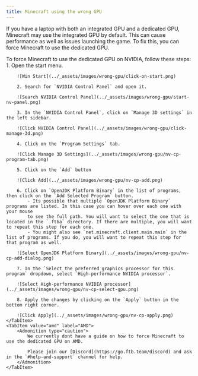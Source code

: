 ```yaml
---
title: Minecraft using the wrong GPU
---
```



If you have a laptop with both an integrated GPU and a dedicated GPU, Minecraft may use the integrated GPU by default. This can cause performance
as well as issues launching the game. To fix this, you can force Minecraft to use the dedicated GPU.

<Tabs>
    <TabItem value="nvidia" label="NVIDIA">
        To force Minecraft to use the dedicated GPU on NVIDIA, follow these steps:
        1. Open the start menu.

        ![Win Start](../_assets/images/wrong-gpu/click-on-start.png)

        2. Search for `NVIDIA Control Panel` and open it.

        ![Search NVIDIA Control Panel](../_assets/images/wrong-gpu/start-nv-panel.png)

        3. In the `NVIDIA Control Panel`, click on `Manage 3D settings` in the left sidebar.

        ![Click NVIDIA Control Panel](../_assets/images/wrong-gpu/click-manage-3d.png)

        4. Click on the `Program Settings` tab.

        ![Click Manage 3D Settings](../_assets/images/wrong-gpu/nv-cp-program-tab.png)

        5. Click on the `Add` button

        ![Click Add](../_assets/images/wrong-gpu/nv-cp-add.png)

        6. Click on `OpenJDK Platform Binary` in the list of programs, then click on the `Add Selected Program` button.
            - Its possible that multiple `OpenJDK Platform Binary` programs are listed. In this case you can hover over each one with your mouse
            to see the full path. You will want to select the one that is located in the `.ftba` directory. If there are multiple, you will want to repeat this step for each one.
            - You might also see `net.minecraft.client.main.main` in the list of programs. If you do, you will want to repeat this step for that program as well.

        ![Select OpenJDK Platform Binary](../_assets/images/wrong-gpu/nv-cp-add-dialog.png)

        7. In the `Select the preferred graphics processor for this program` dropdown, select `High-performance NVIDIA processor`.

        ![Select High-performance NVIDIA processor](../_assets/images/wrong-gpu/nv-cp-select-gpu.png)

        8. Apply the changes by clicking on the `Apply` button in the bottom right corner.

        ![Click Apply](../_assets/images/wrong-gpu/nv-cp-apply.png)
    </TabItem>
    <TabItem value="amd" label="AMD">
        <Admonition type="caution">
            We currently dont have a guide on how to force Minecraft to use the dedicated GPU on AMD.

            Please join our [Discord](https://go.ftb.team/discord) and ask in the `#help-and-support` channel for help.
        </Admonition>
    </TabItem>
</Tabs>
